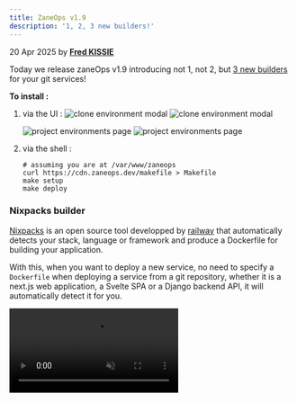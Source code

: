 ```yaml
---
title: ZaneOps v1.9
description: '1, 2, 3 new builders!'
---
```



<span className='text-gray-600 dark:text-gray-400'>20 Apr 2025</span> by [**Fred KISSIE**](https://github.com/Fredkiss3)

Today we release zaneOps v1.9 introducing not 1, not 2, but [3 new builders](/knowledge-base/builders/nixpacks-builder) for your git services!


**To install :**

1. via the UI : 
    <img className="block dark:hidden" src="/images/new-version-toast-light.png" alt="clone environment modal" />
    <img className="!hidden dark:!block" src="/images/new-version-toast-dark.png" alt="clone environment modal" />

    <img className="block dark:hidden" src="/images/new-version-modal-light.png" alt="project environments page" />
    <img className="!hidden dark:!block" src="/images/new-version-modal-dark.png" alt="project environments page" />


3. via the shell :
    ```shell
    # assuming you are at /var/www/zaneops
    curl https://cdn.zaneops.dev/makefile > Makefile
    make setup
    make deploy
    ```

### Nixpacks builder

[Nixpacks](https://nixpacks.com) is an open source tool developped by [railway](https://railway.app) that automatically detects your stack, language or framework
and produce a Dockerfile for building your application. 

With this, when you want to deploy a new service, no need to specify a `Dockerfile` when deploying a service from a git repository, 
whether it is a next.js web application, a Svelte SPA or a Django backend API, it will automatically detect it for you. 

<video src='/videos/nixpacks-ssr.mp4' muted controls alt="Nixpacks SSR" />

#### Bonus: static websites

In some cases, you might want to deploy a statically generated websites. 
You can check static website checkbox when creating your service or in your service settings.


<video src='/videos/nixpacks-static.mp4' muted controls alt="Nixpacks static" />

### Railpack builder

[Railpack](https://railpack.com) is the new version of nixpacks by Railway, still open source. The benefits over nixpacks are 
faster builds and smaller image sizes. The railpack builder support all the same options as nixpacks the builder. 

As of now the railpack builder is in **bêta** as a v1 of railpack hasn't been released yet. 

<video src='/videos/railpack-builder.mp4' muted controls alt="Railpack" />

### Static directory builder

In ZaneOps, you can deploy a simple HTML/CSS/JS pre-built static website, 
it will be deployed as a simple [Caddy](https://caddyserver.com) with alpine docker container.

<video src='/videos/static-dir-builder.mp4' muted controls alt="Static directory builder" />

### Other changes 

You can now deploy multiple services at once in the project details page:
  ![Bulk deploy services](/images/bulk-deploy.png)